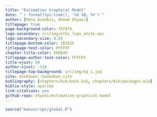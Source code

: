 ```yaml
--- 
title: "Estimation Graphical Model"
date: "`r format(Sys.time(), '%d %B, %Y')`"
author: [Mona Azadkia, Ahmad Ehyaei]
titlepage: true
page-background-color: f6f6f6
logo-secondary: src/img/ethz_logo_white.eps
logo-secondary-size: 0.03
titlepage-bottom-color: 1B1835
titlepage-text-color: FFFFFF
chapter-title-color: E90649
titlepage-author-text-color: FFFFFF
title-vjust: 50
author-vjust: -310
titlepage-top-background: src/img/bg_1.jpg
site: bookdown::bookdown_site
bibliography: [chapters/bib/book.bib, chapters/bib/packages.bib]
biblio-style: apalike
link-citations: yes
github-repo: ehyaei/estimation-graphical-model
---
```


```r
source("manuscript/global.R")
```

